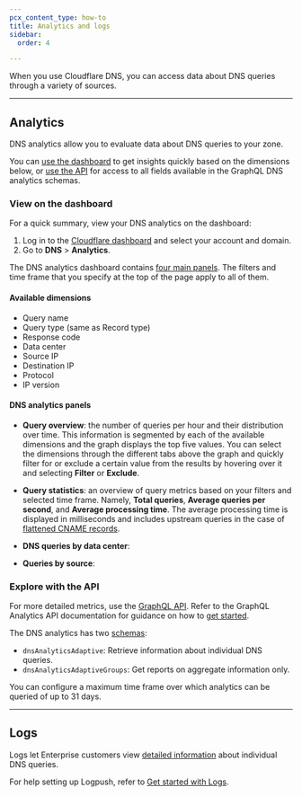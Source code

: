 ```yaml
---
pcx_content_type: how-to
title: Analytics and logs
sidebar:
  order: 4

---
```


When you use Cloudflare DNS, you can access data about DNS queries through a variety of sources.

---

## Analytics

DNS analytics allow you to evaluate data about DNS queries to your zone.

You can [use the dashboard](#view-on-the-dashboard) to get insights quickly based on the dimensions below, or [use the API](#explore-with-the-api) for access to all fields available in the GraphQL DNS analytics schemas.

### View on the dashboard

For a quick summary, view your DNS analytics on the dashboard:

1. Log in to the [Cloudflare dashboard](https://dash.cloudflare.com/login) and select your account and domain.
2. Go to **DNS** > **Analytics**.

The DNS analytics dashboard contains [four main panels](#dns-analytics-panels). The filters and time frame that you specify at the top of the page apply to all of them.

#### Available dimensions

- Query name
- Query type (same as Record type)
- Response code
- Data center
- Source IP
- Destination IP
- Protocol
- IP version

#### DNS analytics panels

- **Query overview**: the number of queries per hour and their distribution over time. This information is segmented by each of the available dimensions and the graph displays the top five values. You can select the dimensions through the different tabs above the graph and quickly filter for or exclude a certain value from the results by hovering over it and selecting **Filter** or **Exclude**.

- **Query statistics**: an overview of query metrics based on your filters and selected time frame. Namely, **Total queries**, **Average queries per second**, and **Average processing time**. The average processing time is displayed in milliseconds and includes upstream queries in the case of [flattened CNAME records](/dns/cname-flattening/).

- **DNS queries by data center**:

- **Queries by source**:


### Explore with the API

For more detailed metrics, use the [GraphQL API](/analytics/graphql-api/). Refer to the GraphQL Analytics API documentation for guidance on how to [get started](/analytics/graphql-api/getting-started/).

The DNS analytics has two [schemas](/analytics/graphql-api/getting-started/querying-basics/):

* `dnsAnalyticsAdaptive`: Retrieve information about individual DNS queries.
* `dnsAnalyticsAdaptiveGroups`: Get reports on aggregate information only.

You can configure a maximum time frame over which analytics can be queried of up to 31 days.

---

## Logs

Logs let Enterprise customers view [detailed information](/logs/reference/log-fields/zone/dns_logs/) about individual DNS queries.

For help setting up Logpush, refer to [Get started with Logs](/logs/get-started/).
